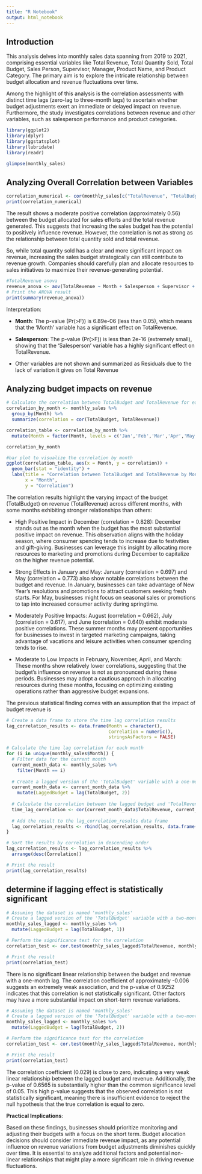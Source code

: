 ```yaml
---
title: "R Notebook"
output: html_notebook
---
```


## Introduction

This analysis delves into monthly sales data spanning from 2019 to 2021, comprising essential variables like Total Revenue, Total Quantity Sold, Total Budget, Sales Person, Supervisor, Manager, Product Name, and Product Category. The primary aim is to explore the intricate relationship between budget allocation and revenue fluctuations over time.

Among the highlight of this analysis is the correlation assessments with distinct time lags (zero-lag to three-month lags) to ascertain whether budget adjustments exert an immediate or delayed impact on revenue. Furthermore, the study investigates correlations between revenue and other variables, such as salesperson performance and product categories.

```r
library(ggplot2)
library(dplyr)
library(ggstatsplot)
library(lubridate)
library(readr)
```
```r
glimpse(monthly_sales)
```
## Analyzing Overall Correlation between Variables

```r
correlation_numerical <- cor(monthly_sales[c("TotalRevenue", "TotalBudget", "TotalQuantity")])
print(correlation_numerical)
```

The result shows a moderate positive correlation (approximately 0.56) between the budget allocated for sales efforts and the total revenue generated. This suggests that increasing the sales budget has the potential to positively influence revenue. However, the correlation is not as strong as the relationship between total quantity sold and total revenue. 

So, while total quantity sold has a clear and more significant impact on revenue, increasing the sales budget strategically can still contribute to revenue growth. Companies should carefully plan and allocate resources to sales initiatives to maximize their revenue-generating potential.

```r
#TotalRevenue anova 
revenue_anova <- aov(TotalRevenue ~ Month + Salesperson + Supervisor + Manager, data = monthly_sales)
# Print the ANOVA result
print(summary(revenue_anova))
```

Interpretation:

- **Month**: The p-value (Pr(>F)) is 6.89e-06 (less than 0.05), which means that the 'Month' variable has a significant effect on TotalRevenue.

- **Salesperson**: The p-value (Pr(>F)) is less than 2e-16 (extremely small), showing that the 'Salesperson' variable has a highly significant effect on TotalRevenue.

- Other variables are not shown and summarized as Residuals due to the lack of variation it gives on Total Revenue

## Analyzing budget impacts on revenue

```r
# Calculate the correlation between TotalBudget and TotalRevenue for each month
correlation_by_month <- monthly_sales %>%
  group_by(Month) %>%
  summarize(correlation = cor(TotalBudget, TotalRevenue))

correlation_table <- correlation_by_month %>%
  mutate(Month = factor(Month, levels = c('Jan','Feb','Mar','Apr','May','Jun','Jul','Aug','Sep','Oct','Nov','Dec')))

correlation_by_month
```

```r
#bar plot to visualize the correlation by month
ggplot(correlation_table, aes(x = Month, y = correlation)) +
  geom_bar(stat = "identity") +
  labs(title = "Correlation between TotalBudget and TotalRevenue by Month",
       x = "Month",
       y = "Correlation")
```

The correlation results highlight the varying impact of the budget (TotalBudget) on revenue (TotalRevenue) across different months, with some months exhibiting stronger relationships than others:

- High Positive Impact in December (correlation = 0.828): December stands out as the month when the budget has the most
substantial positive impact on revenue. This observation aligns with the holiday season, where consumer spending tends to increase due to festivities and gift-giving. Businesses can leverage this insight by allocating more resources to marketing and promotions during December to capitalize on the higher revenue potential.

- Strong Effects in January and May: January (correlation = 0.697) and May (correlation = 0.773) also show notable correlations between the budget and revenue. In January, businesses can take advantage of New Year's resolutions and promotions to attract customers seeking fresh starts. For May, businesses might focus on seasonal sales or promotions to tap into increased consumer activity during springtime.

- Moderately Positive Impacts: August (correlation = 0.662), July (correlation = 0.617), and June (correlation = 0.640) exhibit moderate positive correlations. These summer months may present opportunities for businesses to invest in targeted marketing campaigns, taking advantage of vacations and leisure activities when consumer spending tends to rise.

- Moderate to Low Impacts in February, November, April, and March: These months show relatively lower correlations, suggesting that the budget's influence on revenue is not as pronounced during these periods. Businesses may adopt a cautious approach in allocating resources during these months, focusing on optimizing existing operations rather than aggressive budget expansions.

The previous statistical finding comes with an assumption that the impact of budget revenue is 

```r
# Create a data frame to store the time lag correlation results
lag_correlation_results <- data.frame(Month = character(),
                                      Correlation = numeric(),
                                      stringsAsFactors = FALSE)

# Calculate the time lag correlation for each month
for (i in unique(monthly_sales$Month)) {
  # Filter data for the current month
  current_month_data <- monthly_sales %>%
    filter(Month == i)
  
  # Create a lagged version of the 'TotalBudget' variable with a one-month lag
  current_month_data <- current_month_data %>%
    mutate(LaggedBudget = lag(TotalBudget, 2))
  
  # Calculate the correlation between the lagged budget and 'TotalRevenue'
  time_lag_correlation <- cor(current_month_data$TotalRevenue, current_month_data$LaggedBudget, use = "complete.obs")
  
  # Add the result to the lag_correlation_results data frame
  lag_correlation_results <- rbind(lag_correlation_results, data.frame(Month = i, Correlation = time_lag_correlation))
}

# Sort the results by correlation in descending order
lag_correlation_results <- lag_correlation_results %>%
  arrange(desc(Correlation))

# Print the result
print(lag_correlation_results)
```

## determine if lagging effect is statistically significant


```r
# Assuming the dataset is named 'monthly_sales'
# Create a lagged version of the 'TotalBudget' variable with a two-month lag
monthly_sales_lagged <- monthly_sales %>%
  mutate(LaggedBudget = lag(TotalBudget, 1))

# Perform the significance test for the correlation
correlation_test <- cor.test(monthly_sales_lagged$TotalRevenue, monthly_sales_lagged$LaggedBudget)

# Print the result
print(correlation_test)
```
There is no significant linear relationship between the budget and revenue with a one-month lag. The correlation coefficient of approximately -0.006 suggests an extremely weak association, and the p-value of 0.9252 indicates that this correlation is not statistically significant. Other factors may have a more substantial impact on short-term revenue variations.

```r
# Assuming the dataset is named 'monthly_sales'
# Create a lagged version of the 'TotalBudget' variable with a two-month lag
monthly_sales_lagged <- monthly_sales %>%
  mutate(LaggedBudget = lag(TotalBudget, 2))

# Perform the significance test for the correlation
correlation_test <- cor.test(monthly_sales_lagged$TotalRevenue, monthly_sales_lagged$LaggedBudget)

# Print the result
print(correlation_test)
```

The correlation coefficient (0.029) is close to zero, indicating a very weak linear relationship between the lagged budget and revenue. Additionally, the p-value of 0.6565 is substantially higher than the common significance level of 0.05. This high p-value suggests that the observed correlation is not statistically significant, meaning there is insufficient evidence to reject the null hypothesis that the true correlation is equal to zero.

**Practical Implications**:

Based on these findings, businesses should prioritize monitoring and adjusting their budgets with a focus on the short term. Budget allocation decisions should consider immediate revenue impact, as any potential influence on revenue variations from budget adjustments diminishes quickly over time. It is essential to analyze additional factors and potential non-linear relationships that might play a more significant role in driving revenue fluctuations.
